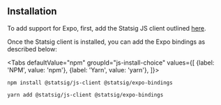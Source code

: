 
## Installation

To add support for Expo, first, add the Statsig JS client outlined [here](/client/javascript-sdk).

Once the Statsig client is installed, you can add the Expo bindings as described below:

<Tabs
  defaultValue="npm"
  groupId="js-install-choice"
  values={[
    {label: 'NPM', value: 'npm'},
    {label: 'Yarn', value: 'yarn'},
  ]}>

  <TabItem value="npm">

```shell
npm install @statsig/js-client @statsig/expo-bindings
```

  </TabItem>
  <TabItem value="yarn">

```shell
yarn add @statsig/js-client @statsig/expo-bindings
```

  </TabItem>
</Tabs>
